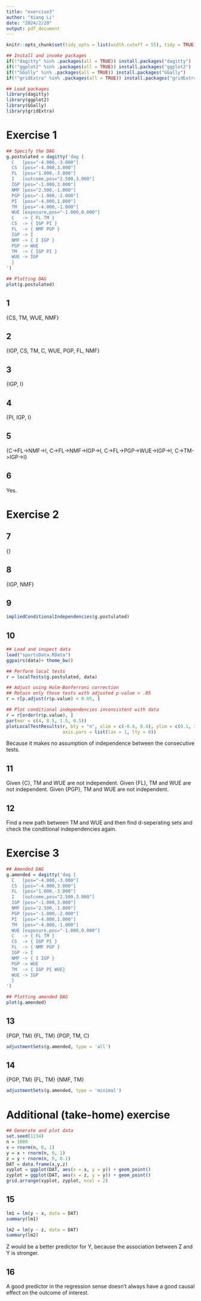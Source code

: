 ```yaml
---
title: "exercise3"
author: "Xiang Li"
date: "2024/2/20"
output: pdf_document
---
```

```r
knitr::opts_chunk$set(tidy_opts = list(width.cutoff = 55), tidy = TRUE)
```
```r
## Install and invoke packages
if(!"dagitty" %in% .packages(all = TRUE)) install.packages("dagitty")
if(!"ggplot2" %in% .packages(all = TRUE)) install.packages("ggplot2")
if(!"GGally" %in% .packages(all = TRUE)) install.packages("GGally")
if(!"gridExtra" %in% .packages(all = TRUE)) install.packages("gridExtra")

## Load packages
library(dagitty)
library(ggplot2)
library(GGally)
library(gridExtra)
```
# Exercise 1
```r
## Specify the DAG
g.postulated = dagitty('dag {
  C   [pos="-4.000,-3.000"]
  CS  [pos="-4.000,3.000"]
  FL  [pos="1.000,-3.000"]
  I   [outcome,pos="2.500,3.000"]
  IGP [pos="-1.000,3.000"]
  NMF [pos="2.500,-1.000"]
  PGP [pos="-1.000,-2.000"]
  PI  [pos="-4.000,1.000"]
  TM  [pos="-4.000,-1.000"]
  WUE [exposure,pos="-1.000,0.000"]
  C   -> { FL TM }
  CS  -> { IGP PI }
  FL  -> { NMF PGP }
  IGP -> I
  NMF -> { I IGP }
  PGP -> WUE
  TM  -> { IGP PI }
  WUE -> IGP
  }
')

## Plotting DAG
plot(g.postulated)
```

## 1
{CS, TM, WUE, NMF}

## 2
{IGP, CS, TM, C, WUE, PGP, FL, NMF}

## 3
{IGP, I}

## 4
{PI, IGP, I}

## 5
{C->FL->NMF->I, C->FL->NMF->IGP->I, C->FL->PGP->WUE->IGP->I, C->TM->IGP->I}

## 6
Yes.

# Exercise 2
## 7
{}

## 8
{IGP, NMF}

## 9
```r
impliedConditionalIndependencies(g.postulated)
```
## 10
```r
## Load and inspect data
load("sportsData.RData")
ggpairs(data)+ theme_bw()
```
```r
## Perform local tests
r = localTests(g.postulated, data)

## Adjust using Holm-Bonferroni correction
## Retain only those tests with adjusted p-value < .05
r = r[p.adjust(r$p.value) < 0.05, ]

## Plot conditional independencies inconsistent with data
r = r[order(r$p.value), ]
par(mar = c(4, 8.5, 1.5, 0.5))
plotLocalTestResults(r, bty = "n", xlim = c(-0.4, 0.4), ylim = c(0.1, 3.1),
                     axis.pars = list(las = 1, lty = 0))
```

Because it makes no assumption of independence between the consecutive tests.

## 11
Given {C}, TM and WUE are not independent.
Given {FL}, TM and WUE are not independent.
Given {PGP}, TM and WUE are not independent.

## 12
Find a new path between TM and WUE and then find d-seperating sets and check the conditional independencies again.

# Exercise 3
```r
## Amended DAG
g.amended = dagitty('dag {
  C   [pos="-4.000,-3.000"]
  CS  [pos="-4.000,3.000"]
  FL  [pos="1.000,-3.000"]
  I   [outcome,pos="2.500,3.000"]
  IGP [pos="-1.000,3.000"]
  NMF [pos="2.500,-1.000"]
  PGP [pos="-1.000,-2.000"]
  PI  [pos="-4.000,1.000"]
  TM  [pos="-4.000,-1.000"]
  WUE [exposure,pos="-1.000,0.000"]
  C   -> { FL TM }
  CS  -> { IGP PI }
  FL  -> { NMF PGP }
  IGP -> I
  NMF -> { I IGP }
  PGP -> WUE
  TM  -> { IGP PI WUE}
  WUE -> IGP
  }
')

## Plotting amended DAG
plot(g.amended)
```

## 13
{PGP, TM}
{FL, TM}
{PGP, TM, C}
```r
adjustmentSets(g.amended, type = 'all')
```

## 14
{PGP, TM}
{FL, TM}
{NMF, TM}
```r
adjustmentSets(g.amended, type = 'minimal')
```
# Additional (take-home) exercise
```r
## Generate and plot data
set.seed(1234)
n = 1000
x = rnorm(n, 0, 1)
y = x + rnorm(n, 0, 1)
z = y + rnorm(n, 0, 0.1)
DAT = data.frame(x,y,z)
xyplot = ggplot(DAT, aes(x = x, y = y)) + geom_point()  
zyplot = ggplot(DAT, aes(x = z, y = y)) + geom_point()  
grid.arrange(xyplot, zyplot, ncol = 2)
```

## 15
```r
lm1 = lm(y ~ x, data = DAT)
summary(lm1)
```
```r
lm2 = lm(y ~ z, data = DAT)
summary(lm2)
```
Z would be a better predictor for Y, because the association between Z and Y is stronger.

## 16
A good predictor in the regression sense doesn't always have a good causal effect on the outcome of interest.
